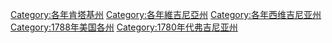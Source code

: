 [[Category:各年肯塔基州|Category:各年肯塔基州]]
[[Category:各年維吉尼亞州|Category:各年維吉尼亞州]]
[[Category:各年西维吉尼亚州|Category:各年西维吉尼亚州]]
[[Category:1788年美国各州|Category:1788年美国各州]]
[[Category:1780年代弗吉尼亚州|Category:1780年代弗吉尼亚州]]